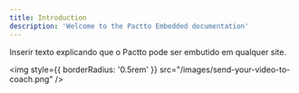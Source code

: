 ```yaml
---
title: Introduction
description: 'Welcome to the Pactto Embedded documentation'
---
```


Inserir texto explicando que o Pactto pode ser embutido em qualquer site.

<img
    style={{ borderRadius: '0.5rem' }}
    src="/images/send-your-video-to-coach.png"
/>